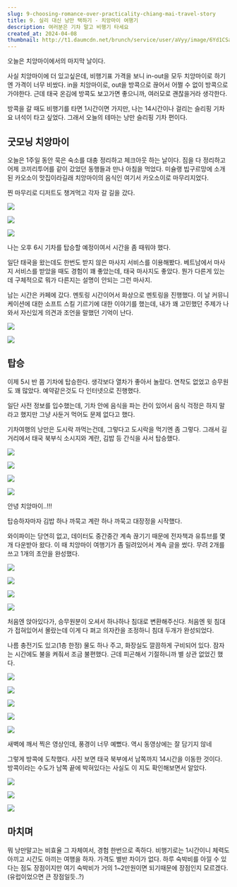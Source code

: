 ```yaml
---
slug: 9-choosing-romance-over-practicality-chiang-mai-travel-story
title: 9. 실리 대신 낭만 택하기 - 치앙마이 여행기
description: 여러분은 기차 말고 비행기 타세요
created_at: 2024-04-08
thumbnail: http://t1.daumcdn.net/brunch/service/user/aVyy/image/6Yd1CSaPPmtmFhhd2HpE4V7xJ8s.HEIC
---
```


오늘은 치앙마이에서의 마지막 날이다.

사실 치앙마이에 더 있고싶은데, 비행기표 가격을 보니 in-out을 모두 치앙마이로 하기엔 가격이 너무 비쌌다. in을 치앙마이로, out을
방콕으로 끊어서 어쩔 수 없이 방콕으로 가야한다. 근데 태국 온김에 방콕도 보고가면 좋으니까, 여러모로 괜찮을거라 생각한다.

방콕을 갈 때도 비행기를 타면 1시간이면 가지만, 나는 14시간이나 걸리는 슬리핑 기차 요 녀석이 타고 싶었다. 그래서 오늘의 테마는 낭만
슬리핑 기차 편이다.

## **굿모닝 치앙마이**

오늘은 1주일 동안 묵은 숙소를 대충 정리하고 체크아웃 하는 날이다. 짐을 다 정리하고 어제 코끼리투어를 같이 갔었던 동행들과 만나 아침을
먹었다. 미슐랭 빕구르망에 소개된 카오소이 맛집이라길래 치앙마이의 음식인 여기서 카오소이로 마무리지었다.

찐 마무리로 디저트도 챙겨먹고 각자 갈 길을 갔다.

![](http://t1.daumcdn.net/brunch/service/user/aVyy/image/-vaeZ1-LfZf4RqNVrv3lQOaukRs.HEIC)

![](http://t1.daumcdn.net/brunch/service/user/aVyy/image/Y4RMdHGrsQthnRdxcRw5TJDKarM.HEIC)

![](http://t1.daumcdn.net/brunch/service/user/aVyy/image/XYDK8Af3-EW16XPnWesMsBex4OE.HEIC)

나는 오후 6시 기차를 탑승할 예정이여서 시간을 좀 때워야 했다.

일단 태국을 왔는데도 한번도 받지 않은 마사지 서비스를 이용해봤다. 베트남에서 마사지 서비스를 받았을 때도 경험이 꽤 좋았는데, 태국
마사지도 좋았다. 뭔가 다른게 있는데 구체적으로 뭐가 다른지는 설명이 안되는 그런 마사지.

남는 시간은 카페에 갔다. 멘토링 시간이어서 화상으로 멘토링을 진행했다. 이 날 커뮤니케이션에 대한 소프트 스킬 기르기에 대한 이야기를
했는데, 내가 꽤 고민했던 주제가 나와서 자신있게 의견과 조언을 말했던 기억이 난다.

![](http://t1.daumcdn.net/brunch/service/user/aVyy/image/gsyDAwiIj5d5jmMWUm9kao8YIXM.heic)

![](http://t1.daumcdn.net/brunch/service/user/aVyy/image/NjPVVXnyb8zSiSvaebbscBH_e_8.HEIC)

## **탑승**

이제 5시 반 쯤 기차에 탑승한다. 생각보다 열차가 좋아서 놀랐다. 연착도 없었고 승무원도 꽤 많았다. 예약같은것도 다 인터넷으로 진행했다.

일단 사전 정보를 입수했는데, 기차 안에 음식을 파는 칸이 있어서 음식 걱정은 하지 말라고 했지만 그냥 사둔거 먹어도 문제 없다고 했다.

기차여행의 낭만은 도시락 까먹는건데, 그렇다고 도시락을 먹기엔 좀 그렇다. 그래서 길거리에서 태국 북부식 소시지와 계란, 김밥 등 간식을
사서 탑승했다.

![](http://t1.daumcdn.net/brunch/service/user/aVyy/image/NzsEZ-vp2jSoiyJ7FHoW0xl9AWg.HEIC)

![](http://t1.daumcdn.net/brunch/service/user/aVyy/image/fVbNXKCRvYdfnpLpAEzX1alSAKo.HEIC)

![](http://t1.daumcdn.net/brunch/service/user/aVyy/image/Pvm0p8-JpfiRce-jNMOGtOYQSwc.HEIC)

![](http://t1.daumcdn.net/brunch/service/user/aVyy/image/jeqx8yJS_c_RkT1MljLzz9gnxwU.HEIC)

안녕 치앙마이..!!!

탑승하자마자 김밥 하나 까묵고 계란 하나 까묵고 대장정을 시작했다.

와이파이는 당연히 없고, 데이터도 중간중간 계속 끊기기 때문에 전자책과 유튜브를 몇개 다운받아 왔다. 이 때 치앙마이 여행기가 좀 밀려있어서
계속 글을 썼다. 무려 2개를 쓰고 1개의 초안을 완성했다.

![](http://t1.daumcdn.net/brunch/service/user/aVyy/image/6eWcH8CViG3G64LE9dj-pexbuX8.HEIC)

![](http://t1.daumcdn.net/brunch/service/user/aVyy/image/PIFKR9em9VSwFTSKlSNigF97p98.HEIC)

![](http://t1.daumcdn.net/brunch/service/user/aVyy/image/PRnUGMvi6zj2ije4CHP0htb5J_s.HEIC)

![](http://t1.daumcdn.net/brunch/service/user/aVyy/image/eoAOub0MeM3c892ELbLXNalvJvw.HEIC)

처음엔 앉아있다가, 승무원분이 오셔서 하나하나 침대로 변환해주신다. 처음엔 윗 침대가 접혀있어서 몰랐는데 이게 다 펴고 의자칸을 조정하니
침대 두개가 완성되었다.

나름 충전기도 있고(1층 한정) 물도 하나 주고, 화장실도 깔끔하게 구비되어 있다. 잠자는 시간에도 불을 켜줘서 조금 불편했다. 근데
피곤해서 기절하니까 별 상관 없었긴 했다.

![](http://t1.daumcdn.net/brunch/service/user/aVyy/image/7fLTu3obAmC5Y8lQ0w4KQ0bN6xI.HEIC)

![](http://t1.daumcdn.net/brunch/service/user/aVyy/image/LhzlHCXcxapVqM6vPdgn4xLSOv0.HEIC)

![](http://t1.daumcdn.net/brunch/service/user/aVyy/image/ReiTCRP5MGsvH7ISarJ96nRUKFk.HEIC)

![](http://t1.daumcdn.net/brunch/service/user/aVyy/image/4K2z59hyQlsZ-0LuzzU4SOu3zEg.HEIC)

![](http://t1.daumcdn.net/brunch/service/user/aVyy/image/Ohk8qG4_qwgWpe_batgcJnezFbI.HEIC)

새벽에 깨서 찍은 영상인데, 풍경이 너무 예뻤다. 역시 동영상에는 잘 담기지 않네

그렇게 방콕에 도착했다. 사진 보면 태국 북부에서 남쪽까지 14시간을 이동한 것이다. 방콕이라는 수도가 남쪽 끝에 박혀있다는 사실도 이 지도
확인해보면서 알았다.

![](http://t1.daumcdn.net/brunch/service/user/aVyy/image/XetkfTThApE9FfTAogJ03rfMQcM.jpg)

![](http://t1.daumcdn.net/brunch/service/user/aVyy/image/QIdQb07aD_TKFSKKl0Ew47clNO4.HEIC)

![](http://t1.daumcdn.net/brunch/service/user/aVyy/image/5CG-Jol30n1IbN7J8xFz1ZC87-0.HEIC)

## **마치며**

뭐 낭만말고는 비효율 그 자체여서, 경험 한번으로 족하다. 비행기로는 1시간이니 체력도 아끼고 시간도 아끼는 여행을 하자. 가격도 별반
차이가 없다. 하루 숙박비를 아낄 수 있다는 점도 장점이지만 여기 숙박비가 거의 1~2만원이면 되기때문에 장점인지 모르겠다. (유럽이었으면
큰 장점일듯..?)

